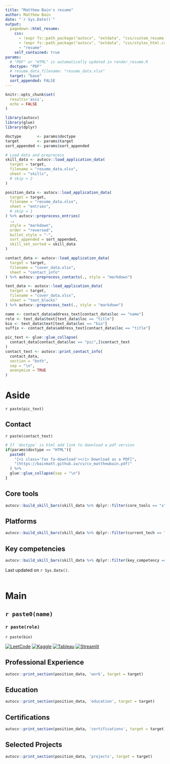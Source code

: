 ```yaml
---
title: "Matthew Bain's resume"
author: Matthew Bain
date: "`r Sys.Date()`"
output:
  pagedown::html_resume:
    css:
      - !expr fs::path_package("autocv", "extdata", "css/custom_resume.css")
      - !expr fs::path_package("autocv", "extdata", "css/styles_html.css")
      - "resume"
    self_contained: true
params:
  # "PDF" or "HTML" is automatically updated in render_resume.R
  doctype: "PDF"
  # resume_data_filename: "resume_data.xlsx"
  target: "base"
  sort_appended: FALSE
---
```


```r
knitr::opts_chunk$set(
  results='asis', 
  echo = FALSE
)

library(autocv)
library(glue)
library(dplyr)

doctype       <- params$doctype
target        <- params$target
sort_appended <- params$sort_appended

# Load data and preprocess
skill_data <- autocv::load_application_data(
  target = target,
  filename = "resume_data.xlsx",
  sheet = "skills",
  # skip = 2
)

position_data <- autocv::load_application_data(
  target = target,
  filename = "resume_data.xlsx",
  sheet = "entries",
  # skip = 1
) %>% autocv::preprocess_entries(
  ., 
  style = "markdown", 
  order = "reversed", 
  bullet_style = "-",
  sort_appended = sort_appended,
  skill_set_sorted = skill_data
)

contact_data <- autocv::load_application_data(
  target = target,
  filename = "cover_data.xlsx",
  sheet = "contact_info"
) %>% autocv::preprocess_contacts(., style = "markdown")

text_data <- autocv::load_application_data(
  target = target,
  filename = "cover_data.xlsx",
  sheet = "text_blocks"
) %>% autocv::preprocess_text(., style = "markdown")

```

```r

name <- contact_data$address_text[contact_data$loc == "name"]
role <- text_data$text[text_data$loc == "title"]
bio <- text_data$text[text_data$loc == "bio"]
suffix <- contact_data$address_text[contact_data$loc == "title"]

pic_text <- glue::glue_collapse(
  contact_data[contact_data$loc == "pic",]$contact_text
)
contact_text <- autocv::print_contact_info(
  contact_data, 
  section = "both", 
  sep = "\n",
  anonymize = TRUE
)

```

# Aside

`r paste(pic_text)`

## Contact {#contact}

`r paste(contact_text)`

```r

# If `doctype` is html add link to download a pdf version
if(params$doctype == "HTML"){
  paste0(
    "[<i class='fas fa-download'></i> Download as a PDF]",
    "(https://bainmatt.github.io/cv/cv_matthewbain.pdf)"
  ) %>% 
  glue::glue_collapse(sep = "\n")
}

```

## Core tools {#tech}

```r

autocv::build_skill_bars(skill_data %>% dplyr::filter(core_tools == "x"))

```

## Platforms {#stack}

```r

autocv::build_skill_bars(skill_data %>% dplyr::filter(current_tech == "x"))

```

## Key competencies {#skills}

```r

autocv::build_skill_bars(skill_data %>% dplyr::filter(key_competency == "x"))

```

<!-- ## Disclaimer {#disclaimer} -->

<!-- ```{r} -->

<!-- # Set disclaimer in bottom right corner based on `doctype` -->
<!-- if(params$doctype == "HTML") { -->
<!--   glue::glue(" -->
<!--     Made w/ [**pagedown**](https://github.com/rstudio/pagedown). -->
<!--     Source code: [**Github repo**](https://github.com/bainmatt/autocv). -->
<!--   ") -->
<!-- } -->
<!-- if(params$doctype == "PDF") { -->
<!--   glue::glue(" -->
<!--     Made w/ **pagedown::html_resume** -->
<!--     Code: **github.com/bainmatt/autocv** -->
<!--   ") -->
<!-- } -->
<!-- ``` -->

Last updated on `r Sys.Date()`. <br> <br>

# Main

## `r paste0(name)` {#title}
<!-- ## `r paste0(name, ", ", suffix)` {#title} -->

### `r paste(role)`

`r paste(bio)`

[![LeetCode](https://custom-icon-badges.demolab.com/badge/-LeetCode-909090?logo=leetcode&logoColor=white)](https://leetcode.com/u/mattbain/)
[![Kaggle](https://custom-icon-badges.demolab.com/badge/-Kaggle-909090?logo=kaggle&logoColor=white)](https://www.kaggle.com/mattbain)
[![Tableau](https://custom-icon-badges.demolab.com/badge/-Tableau-909090?logo=tableau&logoColor=white)](https://public.tableau.com/app/profile/mattbain/vizzes)
[![Streamlit](https://custom-icon-badges.demolab.com/badge/-Streamlit-909090?logo=streamlit&logoColor=white)](https://share.streamlit.io/user/bainmatt)
<!-- [![Hugging Face](https://img.shields.io/badge/Hugging_Face-909090?logo=huggingface&logoColor=fff)](https://huggingface.co/mattbain) -->

## Professional Experience {data-icon="suitcase"}

```r
autocv::print_section(position_data, 'work', target = target)
```

## Education {data-icon="graduation-cap" data-concise="true"}

```r
autocv::print_section(position_data, 'education', target = target)
```

## Certifications {data-icon="award" data-concise="true"}

```r
autocv::print_section(position_data, 'certifications', target = target)
```

## Selected Projects {data-icon="code-branch" data-concise="true"}

```r
autocv::print_section(position_data, 'projects', target = target)
```

<!--
## Selected Writing {data-icon="laptop" data-concise="true"}

```r
autocv::print_section(position_data, 'writing', target = target)
```

## Selected Publications {data-icon="file" data-concise="true"}

```r
autocv::print_section(position_data, 'publications', target = target)
```

## Additional information {data-icon="circle-user" data-concise="true"}

```r
autocv::print_section(position_data, 'additional_info', target = target)
```
!-->
